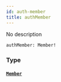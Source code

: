 ```yaml
---
id: auth-member
title: authMember
---
```


No description

```graphql
authMember: Member!

```

### Type

#### [`Member`](/graphql/objects/member)
